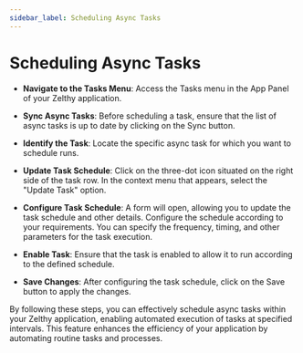 ```yaml
---
sidebar_label: Scheduling Async Tasks
---
```


# Scheduling Async Tasks

- **Navigate to the Tasks Menu**:
   Access the Tasks menu in the App Panel of your Zelthy application.

- **Sync Async Tasks**:
   Before scheduling a task, ensure that the list of async tasks is up to date by clicking on the Sync button.

- **Identify the Task**:
   Locate the specific async task for which you want to schedule runs.

- **Update Task Schedule**:
   Click on the three-dot icon situated on the right side of the task row. In the context menu that appears, select the "Update Task" option.

- **Configure Task Schedule**:
   A form will open, allowing you to update the task schedule and other details. Configure the schedule according to your requirements. You can specify the frequency, timing, and other parameters for the task execution.

- **Enable Task**:
   Ensure that the task is enabled to allow it to run according to the defined schedule. 

- **Save Changes**:
   After configuring the task schedule, click on the Save button to apply the changes.

By following these steps, you can effectively schedule async tasks within your Zelthy application, enabling automated execution of tasks at specified intervals. This feature enhances the efficiency of your application by automating routine tasks and processes.